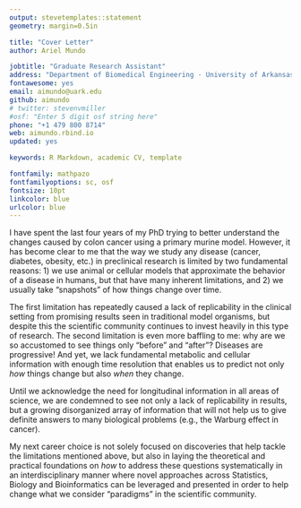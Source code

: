 ```yaml
---
output: stevetemplates::statement
geometry: margin=0.5in

title: "Cover Letter"
author: Ariel Mundo

jobtitle: "Graduate Research Assistant"
address: "Department of Biomedical Engineering · University of Arkansas · Fayetteville, AR"
fontawesome: yes
email: aimundo@uark.edu
github: aimundo
# twitter: stevenvmiller
#osf: "Enter 5 digit osf string here"
phone: "+1 479 800 8714"
web: aimundo.rbind.io
updated: yes

keywords: R Markdown, academic CV, template

fontfamily: mathpazo
fontfamilyoptions: sc, osf
fontsize: 10pt
linkcolor: blue
urlcolor: blue
---
```



I have spent the last four years of my PhD trying to better understand the changes caused by colon cancer using a primary murine model. However, it has become clear to me that the way we study any disease (cancer, diabetes, obesity, etc.) in preclinical research is limited by two fundamental reasons: 1) we use animal or cellular models that approximate the behavior of a disease in humans, but that have many inherent limitations, and 2) we usually take "snapshots" of how things change over time. 

The first limitation has repeatedly caused a lack of replicability in the clinical setting from promising results seen in traditional model organisms, but despite this the scientific community continues to invest heavily in this type of research. The second limitation is even more baffling to me: why are we so accustomed to see things only "before" and "after"? Diseases are progressive! And yet, we lack fundamental metabolic and cellular information with enough time resolution that enables us to predict not only _how_ things change but also _when_ they change. 

Until we acknowledge the need for longitudinal information in all areas of science, we are condemned to see not only a lack of replicability in results, but a growing disorganized array of information that will not help us to give definite answers to many biological problems (e.g., the Warburg effect in cancer).

My next career choice is not solely focused on discoveries that help tackle the limitations mentioned above, but also in laying the theoretical and practical foundations on _how_ to address these questions systematically in an interdisciplinary manner where novel approaches across Statistics, Biology and Bioinformatics can be leveraged and presented in order to help change what we consider "paradigms" in the scientific community. 

